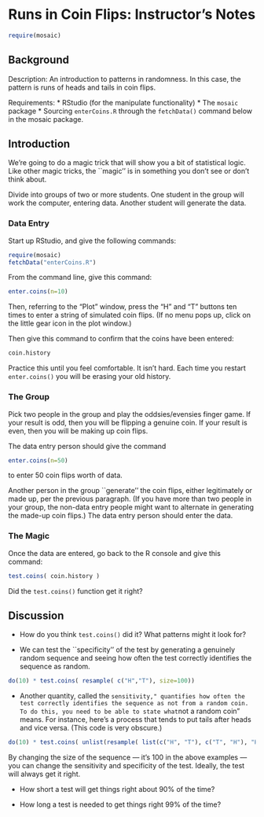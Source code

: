 Runs in Coin Flips: Instructor's Notes
========================================================

```r
require(mosaic)
```

## Background 

Description:
An introduction to patterns in randomness.  In this case, the pattern is runs of heads and tails in coin flips.

Requirements:
* RStudio (for the manipulate functionality)
* The `mosaic` package
* Sourcing `enterCoins.R` through the `fetchData()` command below in the mosaic package.

## Introduction

We're going to do a magic trick that will show you a bit of statistical logic.  Like other magic tricks, the ``magic'' is in something you don't see or don't think about.

Divide into groups of two or more students.  One student in the group will work the computer, entering data.  Another student will generate the data.

### Data Entry

Start up RStudio, and give the following commands:
```r
require(mosaic)
fetchData("enterCoins.R")
```

From the command line, give this command:
```r
enter.coins(n=10)
```
Then, referring to the "Plot" window, press the "H" and "T" buttons ten times to enter a string of simulated coin flips.  (If no menu pops up, click on the little gear icon in the plot window.)

Then give this command to confirm that the coins have been entered:
```r
coin.history
```

Practice this until you feel comfortable.  It isn't hard.  Each time you restart `enter.coins()` you will be erasing your old history.

### The Group

Pick two people in the group and play the oddsies/evensies finger game.  If your result is odd, then you will be flipping a genuine coin.  If your result is even, then you will be making up coin flips.

The data entry person should give the command
```r
enter.coins(n=50)
```
to enter 50 coin flips worth of data.

Another person in the group ``generate'' the coin flips, either legitimately or made up, per the previous paragraph.  (If you have more than two people in your group, the non-data entry people might want to alternate in generating the made-up coin flips.) The data entry person should enter the data.

### The Magic

Once the data are entered, go back to the R console and give this command:
```r
test.coins( coin.history )
```

Did the `test.coins()` function get it right?

## Discussion

* How do you think `test.coins()` did it?  What patterns might it look for?

* We can test the ``specificity'' of the test by generating a genuinely random sequence and seeing how often the test correctly identifies the sequence as random.
```r
do(10) * test.coins( resample( c("H","T"), size=100))
```

* Another quantity, called the ``sensitivity," quantifies how often the test correctly identifies the sequence as not from a random coin.  To do this, you need to be able to state what ``not a random coin" means.  For instance, here's a process that tends to put tails after heads and vice versa. (This code is very obscure.)
```r
do(10) * test.coins( unlist(resample( list(c("H", "T"), c("T", "H"), "H", "T"), size=100))[1:100])
```

By changing the size of the sequence --- it's 100 in the above examples --- you can change the sensitivity and specificity of the test.  Ideally, the test will always get it right.

* How short a test will get things right about 90% of the time?

* How long a test is needed to get things right 99% of the time?


